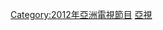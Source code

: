 {{cat year nav
| year = 2012
| cat = 亞視電視劇集
| sortkey = 亞視電視劇集
| article = 亞視電視劇集
| in = 
}}
{{catmore|本港台電視劇集列表 (2012年)}}

[[Category:2012年亞洲電視節目|Category:2012年亞洲電視節目]]

[[Category:2012年香港電視劇集|亞視]]